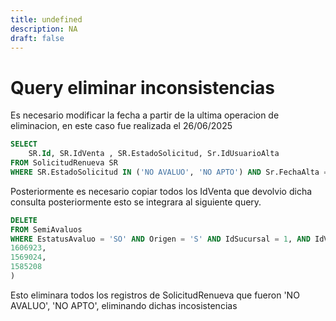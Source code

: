 ```yaml
---
title: undefined
description: NA
draft: false
---
```


# Query eliminar inconsistencias

Es necesario modificar la fecha a partir de la ultima operacion de eliminacion, en este caso fue realizada el 26/06/2025

```sql
SELECT 
	SR.Id, SR.IdVenta , SR.EstadoSolicitud, Sr.IdUsuarioAlta
FROM SolicitudRenueva SR
WHERE SR.EstadoSolicitud IN ('NO AVALUO', 'NO APTO') AND Sr.FechaAlta = '26/06/2025'
```

Posteriormente es necesario copiar todos los IdVenta que devolvio dicha consulta posteriormente esto se integrara al siguiente query.


```sql
DELETE
FROM SemiAvaluos 
WHERE EstatusAvaluo = 'SO' AND Origen = 'S' AND IdSucursal = 1, AND IdVenta IN (
1606923,
1569024,
1585208
)
```

Esto eliminara todos los registros de SolicitudRenueva que fueron 'NO AVALUO', 'NO APTO', eliminando dichas incosistencias